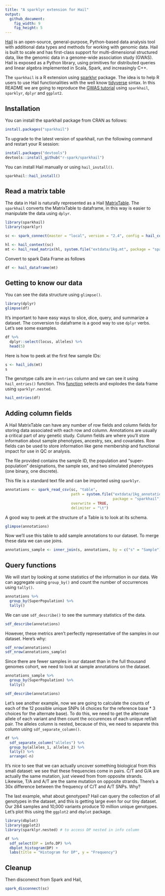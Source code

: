 ```yaml
---
title: "A sparklyr extension for Hail"
output:
  github_document:
    fig_width: 9
    fig_height: 5
---
```


[Hail](https://hail.is/) is an open-source, general-purpose, Python-based data analysis tool with additional data types and methods for working with genomic data. Hail is built to scale and has first-class support for multi-dimensional structured data, like the genomic data in a genome-wide association study (GWAS). Hail is exposed as a Python library, using primitives for distributed queries and linear algebra implemented in Scala, Spark, and increasingly C++.

The `sparkhail` is a R extension using [sparklyr](https://spark.rstudio.com/) package. The idea is to help R users to use Hail functionalities with the well know [tidyverse](https://www.tidyverse.org/) sintax. In this README we are going to reproduce the [GWAS tutorial](https://hail.is/docs/0.2/tutorials/01-genome-wide-association-study.html) using `sparkhail`, `sparklyr`, `dplyr` and `ggplot2`.     

## Installation

You can install the sparkhail package from CRAN as follows:

```r
install.packages("sparkhail")
```

To upgrade to the latest version of sparkhail, run the following command and restart your R session:

```r
install.packages("devtools")
devtools::install_github("r-spark/sparkhail")
```

You can install Hail manually or using `hail_install()`.

```r
sparkhail::hail_install()
```

## Read a matrix table

The data in Hail is naturally represented as a Hail [MatrixTable](https://hail.is/docs/0.2/hail.MatrixTable.html#hail.MatrixTable). The `sparkhail` converts the MatrixTable to dataframe, in this way is easier to manipulate the data using `dplyr`. 

```r
library(sparkhail)
library(sparklyr)

sc <- spark_connect(master = "local", version = "2.4", config = hail_config())

hl <- hail_context(sc)
mt <- hail_read_matrix(hl, system.file("extdata/1kg.mt", package = "sparkhail"))
```

Convert to spark Data Frame as follows

```r
df <- hail_dataframe(mt)
```

## Getting to know our data

You can see the data structure using `glimpse()`.

```r
library(dplyr)
glimpse(df)
```

It’s important to have easy ways to slice, dice, query, and summarize a dataset. The conversion to dataframe is a good way to use `dplyr` verbs. Let's see some examples.

```r
df %>% 
  dplyr::select(locus, alleles) %>% 
  head(5)
```

Here is how to peek at the first few sample IDs:

```r
s <- hail_ids(mt)
s
```

The genotype calls are in `entries` column and we can see it using `hail_entries()` function. This [function](https://github.com/samuelmacedo83/sparkhail/blob/master/R/hail_entries.R) selects and explodes the data frame using `sparklyr.nested`.
```r
hail_entries(df)
```

## Adding column fields

A Hail MatrixTable can have any number of row fields and column fields for storing data associated with each row and column. Annotations are usually a critical part of any genetic study. Column fields are where you’ll store information about sample phenotypes, ancestry, sex, and covariates. Row fields can be used to store information like gene membership and functional impact for use in QC or analysis.

The file provided contains the sample ID, the population and “super-population” designations, the sample sex, and two simulated phenotypes (one binary, one discrete).

This file is a standard text file and can be imported using `sparklyr`.

```r
annotations <- spark_read_csv(sc, "table", 
                              path = system.file("extdata/1kg_annotations.txt",
                                                 package = "sparkhail"),
                              overwrite = TRUE, 
                              delimiter = "\t")
```

A good way to peek at the structure of a Table is to look at its schema.
```r
glimpse(annotations)
```

Now we’ll use this table to add sample annotations to our dataset. To merge these data we can use joins. 

```r
annotations_sample <- inner_join(s, annotations, by = c("s" = "Sample"))
```

## Query functions

We will start by looking at some statistics of the information in our data. We can aggregate using `group_by()` and count the number of occurrences using `tally()`. 

```r
annotations %>%
  group_by(SuperPopulation) %>%
  tally()
```

We can use `sdf_describe()` to see the summary statistics of the data. 

```r
sdf_describe(annotations)
```

However, these metrics aren’t perfectly representative of the samples in our dataset. Here’s why:

```r
sdf_nrow(annotations)
sdf_nrow(annotations_sample)
```

Since there are fewer samples in our dataset than in the full thousand genomes cohort, we need to look at sample annotations on the dataset. 

```r
annotations_sample %>%
  group_by(SuperPopulation) %>%
  tally()

sdf_describe(annotations)
```

Let's see another example, now we are going to calculate the counts of each of the 12 possible unique SNPs (4 choices for the reference base * 3 choices for the alternate base). To do this, we need to get the alternate allele of each variant and then count the occurences of each unique ref/alt pair. The alleles column is nested, because of this, we need to separete this column using `sdf_separate_column()`.

```r
df %>% 
  sdf_separate_column("alleles") %>% 
  group_by(alleles_1, alleles_2) %>% 
  tally() %>% 
  arrange(-n)
```

It’s nice to see that we can actually uncover something biological from this small dataset: we see that these frequencies come in pairs. C/T and G/A are actually the same mutation, just viewed from from opposite strands. Likewise, T/A and A/T are the same mutation on opposite strands. There’s a 30x difference between the frequency of C/T and A/T SNPs. Why?

The last example, what about genotypes? Hail can query the collection of all genotypes in the dataset, and this is getting large even for our tiny dataset. Our 284 samples and 10,000 variants produce 10 million unique genotypes. Let's plot this using the `ggplot2` and `dbplot` package.

```r
library(dbplot)
library(ggplot2)
library(sparklyr.nested) # to access DP nested in info column

df %>% 
  sdf_select(DP = info.DP) %>% 
  dbplot_histogram(DP) +
  labs(title = "Histogram for DP", y = "Frequency")
```

## Cleanup

Then disconenct from Spark and Hail,

```r
spark_disconnect(sc)
```
